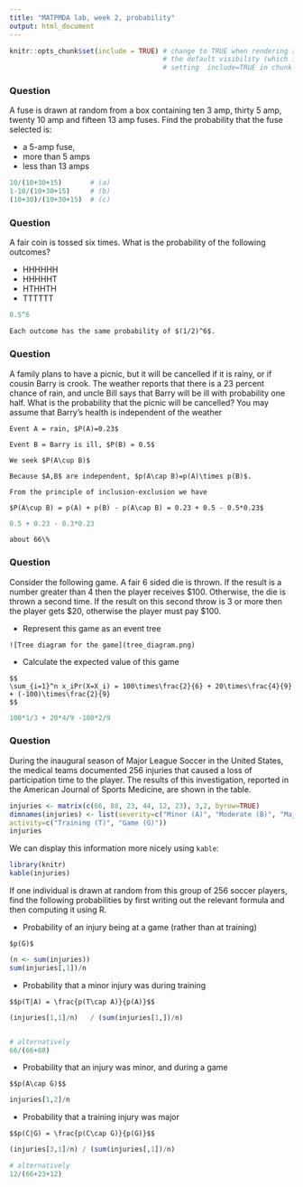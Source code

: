 ```yaml
---
title: "MATPMDA lab, week 2, probability"
output: html_document
---
```


```r
knitr::opts_chunk$set(include = TRUE) # change to TRUE when rendering solutions; this changes
                                      # the default visibility (which is overridden by explicitly
                                      # setting  include=TRUE in chunk options) 
```


### Question
A fuse is drawn at random from a box containing ten 3 amp, thirty 5
amp, twenty 10 amp and fifteen 13 amp fuses.  Find the probability
that the fuse selected is: 

* a 5-amp fuse, 
* more than 5 amps
* less than 13 amps

```r
10/(10+30+15)       # (a)
1-10/(10+30+15)     # (b)
(10+30)/(10+30+15)  # (c)
```
 
### Question
A fair coin is tossed six times.  What is the probability of the following outcomes?

* HHHHHH
* HHHHHT
* HTHHTH
* TTTTTT

```r
0.5^6
```

```asis
Each outcome has the same probability of $(1/2)^6$.
```

### Question
A family plans to have a picnic, but it will be cancelled if it is
rainy, or if cousin Barry is crook.  The weather reports that there is
a 23 percent chance of rain, and uncle Bill says that Barry will be
ill with probability one half.  What is the probability that the
picnic will be cancelled?  You may assume that Barry's health is
independent of the weather
  
```asis
Event A = rain, $P(A)=0.23$

Event B = Barry is ill, $P(B) = 0.5$

We seek $P(A\cup B)$

Because $A,B$ are independent, $p(A\cap B)=p(A)\times p(B)$.

From the principle of inclusion-exclusion we have

$P(A\cup B) = p(A) + p(B) - p(A\cap B) = 0.23 + 0.5 - 0.5*0.23$
```

```r
0.5 + 0.23 - 0.3*0.23
```

```asis
about 66\%
```

### Question

Consider the following game.  A fair 6 sided die is thrown.  If the
result is a number greater than 4 then the player receives
\$100. Otherwise, the die is thrown a second time.  If the result on
this second throw is 3 or more then the player gets \$20, otherwise the
player must pay \$100.

* Represent this game as an event tree

```asis
![Tree diagram for the game](tree_diagram.png)
```

* Calculate the expected value of this game

```asis

$$
\sum_{i=1}^n x_iPr(X=X_i) = 100\times\frac{2}{6} + 20\times\frac{4}{9} + (-100)\times\frac{2}{9}
$$
```

```r
100*1/3 + 20*4/9 -100*2/9
```

### Question 

During the inaugural season of Major League Soccer in the United
States, the medical teams documented 256 injuries that caused a loss
of participation time to the player. The results of this
investigation, reported in the American Journal of Sports Medicine,
are shown in the table.


```r
injuries <- matrix(c(66, 88, 23, 44, 12, 23), 3,2, byrow=TRUE)
dimnames(injuries) <- list(severity=c("Minor (A)", "Moderate (B)", "Major (C)"),
activity=c("Training (T)", "Game (G)"))
injuries
```

We can display this information more nicely using `kable`:

```r
library(knitr)
kable(injuries)
```

If one individual is drawn at random from this group of 256 soccer
players, find the following probabilities by first writing out the
relevant formula and then computing it using R.

* Probability of an injury being at a game (rather than at training)
```asis
$p(G)$
```
```r
(n <- sum(injuries))
sum(injuries[,1])/n
```

* Probability that a minor injury was during training

```asis
$$p(T|A) = \frac{p(T\cap A)}{p(A)}$$
```

```r
(injuries[1,1]/n)   / (sum(injuries[1,])/n)


# alternatively
66/(66+88)
```

* Probability that an injury was minor, and during a game

```asis
$$p(A\cap G)$$
```

```r
injuries[1,2]/n
```

* Probability that a training injury was major

```asis
$$p(C|G) = \frac{p(C\cap G)}{p(G)}$$
```

```r
(injuries[3,1]/n) / (sum(injuries[,1])/n)

# alternatively
12/(66+23+12)
```


